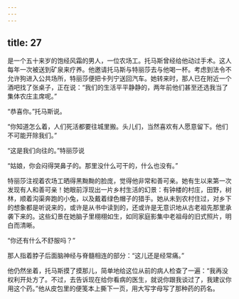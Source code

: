 ```yaml
---
---
---
```

title: 27
---



是一个五十来岁的饱经风霜的男人，一位农场工。托马斯曾经给他动过手术。这人每年一次被送到矿泉来疗养。他邀请托马斯与特丽莎去与他喝一杯。考虑到法令不允许狗进入公共场所，特丽莎便把卡列宁送回汽车。她转来时，那人已在附近一个酒吧找了张桌子，正在说：“我们的生活平平静静的，两年前他们甚至还选我当了集体农庄主席呢。”

“恭喜你。”托马斯说。

“你知道怎么着，人们死活都要往城里搬。头儿们，当然喜欢有人愿意留下。他们不可能开除我们。”

“这是我们向往的。”特丽莎说

“姑娘，你会闷得哭鼻子的。那里没什么可干的，什么也没有。”

特丽莎注视着农场工晒得黑黝黝的脸庞，觉得他非常和善可亲。她有生以来第一次发现有人和善可亲！她眼前浮现出一片乡村生活的幻景：有钟楼的村庄，田野，树林，顺着沟渠奔跑的小兔，以及戴着绿色帽子的猎手。她从未到农村住过，对乡下的想象都是听说来的，或许是从书中读到的，还或许是无意识地从古老祖先那里承袭下来的。这些幻景在她脑子里栩栩如生，如同家庭影集中老祖母的旧式照片，明白而清晰。

“你还有什么不舒服吗？”

那人指着脖子后面脑神经与脊髓相连的部分：“这儿还是经常痛。”

他仍然坐着，托马斯摸了摸那儿，简单地给这位从前的病人检查了一遍：“我再没权利开处方了。不过，去告诉现在给你看病的医生，就说你跟我谈过了，我建议你用这个药。”他从皮包里的便笺本上撕下一页，用大写字母写了那种药的药名。